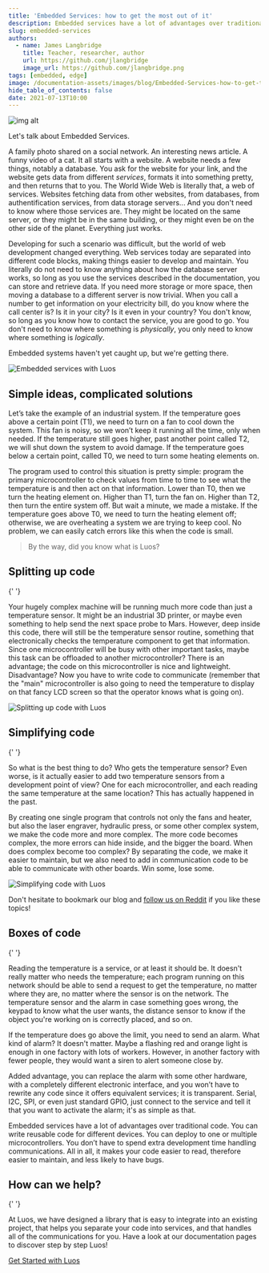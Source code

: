 ```yaml
---
title: 'Embedded Services: how to get the most out of it'
description: Embedded services have a lot of advantages over traditional code. You can write reusable code for different devices, deploy it to one or multiple microcontrollers.
slug: embedded-services
authors:
  - name: James Langbridge
    title: Teacher, researcher, author
    url: https://github.com/jlangbridge
    image_url: https://github.com/jlangbridge.png
tags: [embedded, edge]
image: /documentation-assets/images/blog/Embedded-Services-how-to-get-the-most-out-of-it-banner-luos.png
hide_table_of_contents: false
date: 2021-07-13T10:00
---
```


![img alt](/documentation-assets/images/blog/embedded-services-luos.png)

Let's talk about Embedded Services.

A family photo shared on a social network. An interesting news article. A funny video of a cat. It all starts with a website. A website needs a few things, notably a database. You ask for the website for your link, and the website gets data from different _services_, formats it into something pretty, and then returns that to you. The World Wide Web is literally that, a web of services. Websites fetching data from other websites, from databases, from authentification services, from data storage servers... And you don't need to know where those services are. They might be located on the same server, or they might be in the same building, or they might even be on the other side of the planet. Everything just works.

<!--truncate-->

Developing for such a scenario was difficult, but the world of web development changed everything. Web services today are separated into different code blocks, making things easier to develop and maintain. You literally do not need to know anything about how the database server works, so long as you use the services described in the documentation, you can store and retrieve data. If you need more storage or more space, then moving a database to a different server is now trivial. When you call a number to get information on your electricity bill, do you know where the call center is? Is it in your city? Is it even in your country? You don't know, so long as you know how to contact the service, you are good to go. You don't need to know where something is _physically_, you only need to know where something is _logically_.

Embedded systems haven't yet caught up, but we're getting there.

![Embedded services with Luos](/documentation-assets/images/blog/embedded-services-2-luos.jpeg)

<h2> Simple ideas, complicated solutions </h2>

Let’s take the example of an industrial system. If the temperature goes above a certain point (T1), we need to turn on a fan to cool down the system. This fan is noisy, so we won’t keep it running all the time, only when needed. If the temperature still goes higher, past another point called T2, we will shut down the system to avoid damage. If the temperature goes below a certain point, called T0, we need to turn some heating elements on.

The program used to control this situation is pretty simple: program the primary microcontroller to check values from time to time to see what the temperature is and then act on that information. Lower than T0, then we turn the heating element on. Higher than T1, turn the fan on. Higher than T2, then turn the entire system off. But wait a minute, we made a mistake. If the temperature goes above T0, we need to turn the heating element off; otherwise, we are overheating a system we are trying to keep cool. No problem, we can easily catch errors like this when the code is small.

> By the way, did you know what is Luos?

<h2> Splitting up code </h2>{' '}

Your hugely complex machine will be running much more code than just a temperature sensor. It might be an industrial 3D printer, or maybe even something to help send the next space probe to Mars. However, deep inside this code, there will still be the temperature sensor routine, something that electronically checks the temperature component to get that information. Since one microcontroller will be busy with other important tasks, maybe this task can be offloaded to another microcontroller? There is an advantage; the code on this microcontroller is nice and lightweight. Disadvantage? Now you have to write code to communicate (remember that the "main" microcontroller is also going to need the temperature to display on that fancy LCD screen so that the operator knows what is going on).

![Splitting up code with Luos](/documentation-assets/images/blog/complex-machine-luos.jpeg)

<h2> Simplifying code </h2>{' '}

So what is the best thing to do? Who gets the temperature sensor? Even worse, is it actually easier to add two temperature sensors from a development point of view? One for each microcontroller, and each reading the same temperature at the same location? This has actually happened in the past.

By creating one single program that controls not only the fans and heater, but also the laser engraver, hydraulic press, or some other complex system, we make the code more and more complex. The more code becomes complex, the more errors can hide inside, and the bigger the board. When does complex become too complex? By separating the code, we make it easier to maintain, but we also need to add in communication code to be able to communicate with other boards. Win some, lose some.

![Simplifying code with Luos](/documentation-assets/images/blog/agility-service-luos.jpeg)

Don't hesitate to bookmark our blog and <a rel="external nofollow" href="https://www.reddit.com/r/Luos/" target="_blank">follow us on Reddit</a> if you like these topics!

<h2> Boxes of code </h2>{' '}

Reading the temperature is a service, or at least it should be. It doesn't really matter who needs the temperature; each program running on this network should be able to send a request to get the temperature, no matter where they are, no matter where the sensor is on the network. The temperature sensor and the alarm in case something goes wrong, the keypad to know what the user wants, the distance sensor to know if the object you're working on is correctly placed, and so on.

If the temperature does go above the limit, you need to send an alarm. What kind of alarm? It doesn't matter. Maybe a flashing red and orange light is enough in one factory with lots of workers. However, in another factory with fewer people, they would want a siren to alert someone close by.

Added advantage, you can replace the alarm with some other hardware, with a completely different electronic interface, and you won’t have to rewrite any code since it offers equivalent services; it is transparent. Serial, I2C, SPI, or even just standard GPIO, just connect to the service and tell it that you want to activate the alarm; it's as simple as that.

Embedded services have a lot of advantages over traditional code. You can write reusable code for different devices. You can deploy to one or multiple microcontrollers. You don’t have to spend extra development time handling communications. All in all, it makes your code easier to read, therefore easier to maintain, and less likely to have bugs.

<h2> How can we help? </h2>{' '}

At Luos, we have designed a library that is easy to integrate into an existing project, that helps you separate your code into services, and that handles all of the communications for you. Have a look at our documentation pages to discover step by step Luos!

[Get Started with Luos](/tutorials/get-started)
